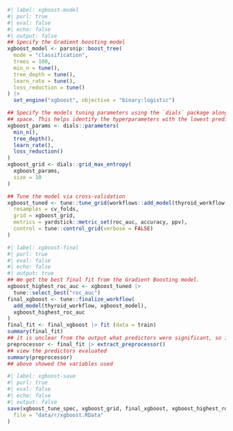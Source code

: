 

``` r
#| label: xgboost-model
#| purl: true
#| eval: false
#| echo: false
#| output: false
## Specify the Gradient boosting model
xgboost_model <- parsnip::boost_tree(
  mode = "classification",
  trees = 100,
  min_n = tune(),
  tree_depth = tune(),
  learn_rate = tune(),
  loss_reduction = tune()
) |>
  set_engine("xgboost", objective = "binary:logistic")

## Specify the models tuning parameters using the `dials` package along (https://dials.tidymodels.org/) with the grid
## space. This helps identify the hyperparameters with the lowest prediction error.
xgboost_params <- dials::parameters(
  min_n(),
  tree_depth(),
  learn_rate(),
  loss_reduction()
)
xgboost_grid <- dials::grid_max_entropy(
  xgboost_params,
  size = 10
)

## Tune the model via cross-validation
xgboost_tuned <- tune::tune_grid(workflows::add_model(thyroid_workflow, spec = xgboost_model),
  resamples = cv_folds,
  grid = xgboost_grid,
  metrics = yardstick::metric_set(roc_auc, accuracy, ppv),
  control = tune::control_grid(verbose = FALSE)
)
```

``` r
#| label: xgboost-final
#| purl: true
#| eval: false
#| echo: false
#| output: true
## We get the best final fit from the Gradient Boosting model.
xgboost_highest_roc_auc <- xgboost_tuned |>
  tune::select_best("roc_auc")
final_xgboost <- tune::finalize_workflow(
  add_model(thyroid_workflow, xgboost_model),
  xgboost_highest_roc_auc
)
final_fit <- final_xgboost |> fit (data = train)
summary(final_fit)
## it is unclear from the output what predictors were significant, so i need to examin the model to see what predictors were used
preprocessor <- final_fit |> extract_preprocessor()
## view the predictors evaluated
summary(preprocessor)
## above showed the variables used
```


``` r
#| label: xgboost-save
#| purl: true
#| eval: false
#| echo: false
#| output: false
save(xgboost_tune_spec, xgboost_grid, final_xgboost, xgboost_highest_roc_auc,
  file = "data/r/xgboost.RData"
)
```